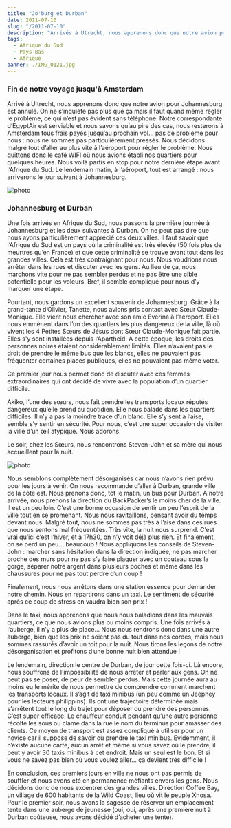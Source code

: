 ```yaml
---
title: "Jo'burg et Durban"
date: 2011-07-10
slug: "/2011-07-10"
description: "Arrivés à Utrecht, nous apprenons donc que notre avion pour Johannesburg est annulé..."
tags:
  - Afrique du Sud
  - Pays-Bas
  - Afrique
banner: ./IMG_0121.jpg
---
```


### Fin de notre voyage jusqu'à Amsterdam

Arrivé à Ultrecht, nous apprenons donc que notre avion pour Johannesburg est annulé. On ne s’inquiète pas plus que ça mais il faut quand même régler le problème, ce qui n’est pas évident sans téléphone. Notre correspondante d’EgyptAir est serviable et nous savons qu’au pire des cas, nous resterons à Amsterdam tous frais payés jusqu’au prochain vol… pas de problème pour nous : nous ne sommes pas particulièrement pressés. Nous décidons malgré tout d’aller au plus vite à l’aéroport pour régler le problème. Nous quittons donc le café WIFI où nous avions établi nos quartiers pour quelques heures. Nous voilà partis en stop pour notre dernière étape avant l’Afrique du Sud. Le lendemain matin, à l’aéroport, tout est arrangé : nous arriverons le jour suivant à Johannesburg.

![photo](./IMG_0111.jpg)

### Johannesburg et Durban

Une fois arrivés en Afrique du Sud, nous passons la première journée à Johannesburg et les deux suivantes à Durban. On ne peut pas dire que nous ayons particulièrement apprécié ces deux villes. Il faut savoir que l’Afrique du Sud est un pays où la criminalité est très élevée (50 fois plus de meurtres qu’en France) et que cette criminalité se trouve avant tout dans les grandes villes. Cela est très contraignant pour nous. Nous voudrions nous arrêter dans les rues et discuter avec les gens. Au lieu de ça, nous marchons vite pour ne pas sembler perdus et ne pas être une cible potentielle pour les voleurs. Bref, il semble compliqué pour nous d’y marquer une étape.

Pourtant, nous gardons un excellent souvenir de Johannesburg. Grâce à la grand-tante d’Olivier, Tanette, nous avions pris contact avec Sœur Claude-Monique. Elle vient nous chercher avec son amie Everina à l’aéroport. Elles nous emmènent dans l’un des quartiers les plus dangereux de la ville, là où vivent les 4 Petites Sœurs de Jésus dont Sœur Claude-Monique fait partie. Elles s'y sont installées depuis l’Apartheid. A cette époque, les droits des personnes noires étaient considérablement limités. Elles n’avaient pas le droit de prendre le même bus que les blancs, elles ne pouvaient pas fréquenter certaines places publiques, elles ne pouvaient pas même voter.

Ce premier jour nous permet donc de discuter avec ces femmes extraordinaires qui ont décidé de vivre avec la population d’un quartier difficile.

Akiko, l’une des sœurs, nous fait prendre les transports locaux réputés dangereux qu’elle prend au quotidien. Elle nous balade dans les quartiers difficiles. Il n’y a pas la moindre trace d’un blanc. Elle s’y sent à l’aise, semble s’y sentir en sécurité. Pour nous, c’est une super occasion de visiter la ville d’un œil atypique. Nous adorons.

Le soir, chez les Sœurs, nous rencontrons Steven-John et sa mère qui nous accueillent pour la nuit.

![photo](./IMG_0123.jpg)

Nous semblons complètement désorganisés car nous n’avons rien prévu pour les jours à venir. On nous recommande d’aller à Durban, grande ville de la côte est. Nous prenons donc, tôt le matin, un bus pour Durban. A notre arrivée, nous prenons la direction du BackPacker’s le moins cher de la ville. Il est un peu loin. C’est une bonne occasion de sentir un peu l’esprit de la ville tout en se promenant. Nous nous ravitaillons, pensant avoir du temps devant nous. Malgré tout, nous ne sommes pas très à l’aise dans ces rues que nous sentons mal fréquentées. Très vite, la nuit nous surprend. C’est vrai qu’ici c’est l’hiver, et à 17h30, on n’y voit déjà plus rien. Et finalement, on se perd un peu… beaucoup ! Nous appliquons les conseils de Steven-John : marcher sans hésitation dans la direction indiquée, ne pas marcher proche des murs pour ne pas s’y faire plaquer avec un couteau sous la gorge, séparer notre argent dans plusieurs poches et même dans les chaussures pour ne pas tout perdre d’un coup !

Finalement, nous nous arrêtons dans une station essence pour demander notre chemin. Nous en repartirons dans un taxi. Le sentiment de sécurité après ce coup de stress en vaudra bien son prix !

Dans le taxi, nous apprenons que nous nous baladions dans les mauvais quartiers, ce que nous avions plus ou moins compris. Une fois arrivés à l’auberge, il n’y a plus de place… Nous nous rendrons donc dans une autre auberge, bien que les prix ne soient pas du tout dans nos cordes, mais nous sommes rassurés d’avoir un toit pour la nuit. Nous tirons les leçons de notre désorganisation et profitons d’une bonne nuit bien attendue !

Le lendemain, direction le centre de Durban, de jour cette fois-ci. Là encore, nous souffrons de l’impossibilité de nous arrêter et parler aux gens. On ne peut pas se poser, de peur de sembler perdus. Mais cette journée aura au moins eu le mérite de nous permettre de comprendre comment marchent les transports locaux. Il s’agit de taxi minibus (un peu comme un Jeepney pour les lecteurs philippins). Ils ont une trajectoire déterminée mais s’arrêtent tout le long du trajet pour déposer ou prendre des personnes. C’est super efficace. Le chauffeur conduit pendant qu’une autre personne récolte les sous ou clame dans la rue le nom du terminus pour amasser des clients. Ce moyen de transport est assez compliqué à utiliser pour un novice car il suppose de savoir où prendre le taxi minibus. Evidemment, il n’existe aucune carte, aucun arrêt et même si vous savez où le prendre, il peut y avoir 30 taxis minibus à cet endroit. Mais un seul est le bon. Et si vous ne savez pas bien où vous voulez aller… ça devient très difficile !

En conclusion, ces premiers jours en ville ne nous ont pas permis de souffler et nous avons été en permanence méfiants envers les gens. Nous décidons donc de nous excentrer des grandes villes. Direction Coffee Bay, un village de 600 habitants de la Wild Coast, lieu où vit le peuple Xhosa. Pour le premier soir, nous avons la sagesse de réserver un emplacement tente dans une auberge de jeunesse (oui, oui, après une première nuit à Durban coûteuse, nous avons décidé d’acheter une tente).
